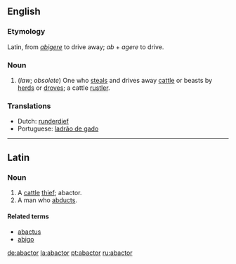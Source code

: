 ==English==

===Etymology===
Latin, from ''[[abigere]]'' to drive away; ''ab'' + ''agere'' to drive.

===Noun===
{{en-noun}}

#(''law''; ''obsolete'') One who [[steal|steals]] and drives away [[cattle]] or beasts by [[herd|herds]] or [[drove|droves]]; a cattle [[rustler]].

===Translations===
*Dutch: [[runderdief]]
* Portuguese: [[ladrão de gado]]

----

==Latin==
===Noun===
{{la-noun|abactor|abactor|abactoris|m|third}}

#A [[cattle]] [[thief]]; abactor.
#A man who [[abduct|abducts]].

====Related terms====
*[[abactus]]
*[[abigo]]

[[de:abactor]]
[[la:abactor]]
[[pt:abactor]]
[[ru:abactor]]
